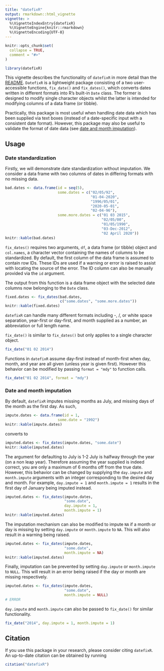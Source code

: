```yaml
---
title: "datefixR"
output: rmarkdown::html_vignette
vignette: >
  %\VignetteIndexEntry{datefixR}
  %\VignetteEngine{knitr::rmarkdown}
  %\VignetteEncoding{UTF-8}
---
```


```r
knitr::opts_chunk$set(
  collapse = TRUE,
  comment = "#>"
)
```

```r
library(datefixR)
```

This vignette describes the functionality of `datefixR` in more detail than the
[README](https://github.com/nathansam/datefixR). `DatefixR` is a lightweight
package consisting of a two user-accessible functions, `fix_date()` and
`fix_dates()`, which converts dates written in different formats into R's
built-in `Date` class. The former is designed to modify single character objects
whilst the latter is intended for modifying columns of a data frame (or tibble).

Practically, this package is most useful when handling date data which has been
supplied via text boxes (instead of a date-specific input with a consistent date
format). However, this package may also be useful to validate the format of date
data (see [date and month imputation](#date-and-month-imputation)).

## Usage

### Date standardization

Firstly, we will demonstrate date standardization without imputation. We
consider a data frame with two columns of dates in differing formats
with no missing data. 

```R
bad.dates <- data.frame(id = seq(5),
                        some.dates = c("02/05/92",
                                       "01-04-2020",
                                       "1996/05/01",
                                       "2020-05-01",
                                       "02-04-96"),
                        some.more.dates = c("01 03 2015",
                                            "02/05/00",
                                            "01/05/1990",
                                            "03-Dec-2012",
                                            "02 April 2020"))
knitr::kable(bad.dates)
```

`fix_dates()` requires two arguments, `df`, a data frame (or tibble) object and
`col.names`, a character vector containing the names of columns to be
standardized. By default, the first column of the data frame is assumed to contain
row IDs. These IDs are used if a warning or error is raised to assist with
locating the source of the error. The ID column can also be manually provided
via the `id` argument. 

The output from this function is a data frame object with the selected date
columns now belonging to the `Date` class. 

```R
fixed.dates <- fix_dates(bad.dates,
                         c("some.dates", "some.more.dates"))
knitr::kable(fixed.dates)
```

`datefixR` can handle many different formats including -, /, or white space
separation,  year-first or day-first, and month supplied as a number, an
abbreviation or full length name.

`fix_date()` is similar to `fix_dates()` but only applies to a single character
object. 

```R
fix_date("01 02 2014")
```

Functions in `datefixR` assume day-first instead of month-first when day, month,
and year are all given (unless year is given first). However this behavior can
be modified by passing `format = "mdy"` to function calls.  


```R
fix_date("01 02 2014", format = "mdy")
```


### Date and month imputation

By default, `datefixR` imputes missing months as July, and missing days of the
month as the first day.  As such, 

```R
impute.dates <- data.frame(id = 1,
                        some.date = "1992")
knitr::kable(impute.dates)
```

converts to 

```R
imputed.dates <- fix_dates(impute.dates, "some.date")
knitr::kable(imputed.dates)
```

The argument for defaulting to July is 1-2 July is halfway through the year
(on a non leap year). Therefore assuming the year supplied is indeed correct,
you are only a maximum of 6 months off from the true date.  However, this
behavior can be changed by supplying the `day.impute` and  `month.impute`
arguments with an integer corresponding to the desired day and month.
For example, `day.impute = 1` and `month.impute = 1`  results in the first day
of January being imputed instead. 

```R
imputed.dates <- fix_dates(impute.dates,
                           "some.date",
                           day.impute = 1,
                           month.impute = 1)
knitr::kable(imputed.dates)
```

The imputation mechanism can also be modified to impute `NA` if a month or day
is missing by setting `day.impute` or `month.impute` to `NA`. This will
also result in a warning being raised.

```R
imputed.dates <- fix_dates(impute.dates,
                           "some.date",
                           month.impute = NA)
knitr::kable(imputed.dates)
```

Finally, imputation can be prevented by setting `day.impute` or `month.impute`
to `NULL`. This will result in an error being raised if the day or month
are missing respectively. 

```R
imputed.dates <- fix_dates(impute.dates,
                           "some.date",
                           month.impute = NULL)
# ERROR
```

`day.impute` and `month.impute` can also be passed to `fix_date()` for similar
functionality. 

```R
fix_date("2014", day.impute = 1, month.impute = 1)
```

## Citation

If you use this package in your research, please consider citing `datefixR`.
An up-to-date citation can be obtained by running

```R
citation("datefixR")
```
